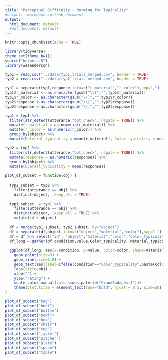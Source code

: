 ```yaml
---
title: "Perceptual Difficulty - Norming for Typicality"
#output: rmarkdown::github_document
output:
  html_document: default
  #pdf_document: default
---
```


```r
knitr::opts_chunk$set(echo = TRUE)
```

```r
library(tidyverse)
theme_set(theme_bw())
source("helpers.R")
library(wesanderson)

typ1 = read.csv("../data/typ1_trials_merged.csv", header = TRUE)
typ2 = read.csv("../data/typ2_trials_merged.csv", header = TRUE)

typ1 = separate(typ1,response,into=c("r_material","r_color"),sep=",")
typ1$r_material <- as.character(gsub("\\[","",typ1$r_material))
typ1$r_color <- as.character(gsub("\\]","",typ1$r_color))
typ2$response <-as.character(gsub("\\[","",typ2$response))
typ2$response <-as.character(gsub("\\]","",typ2$response))

```


```r
typ1 = typ1 %>%
  filter(str_detect(utterance,"bot_check", negate = TRUE)) %>%
  mutate(r_material = as.numeric(r_material)) %>%
  mutate(r_color = as.numeric(r_color)) %>%
  group_by(object) %>%
  mutate(Material_typicality = mean(r_material), Color_typicality = mean(r_color))

typ2 = typ2 %>%
  filter(str_detect(utterance,"bot_check", negate = TRUE)) %>%
  mutate(response = as.numeric(response)) %>%
  group_by(object) %>%
  mutate(Overall_typicality = mean(response))

plot_df_subset = function(obj) {
  
  typ2_subset = typ2 %>%
    filter(utterance == obj) %>%
    distinct(object, .keep_all = TRUE)
  
  typ1_subset  = typ1 %>%
    filter(utterance == obj) %>%
    distinct(object, .keep_all = TRUE) %>%
    mutate(id = object)
  
  df = merge(typ1_subset, typ2_subset, by="object")
  df = separate(df,object,into=c("object","material","color"),sep="_")
  df = df %>% select("id", "object","material","color","Color_typicality", "Material_typicality", "Overall_typicality")
  df_long = gather(df,condition,value,Color_typicality, Material_typicality, Overall_typicality)
  
  ggplot(df_long, aes(x=condition, y=value, color=color, shape=material, group=id)) +
    geom_point(size=3) +
    geom_line(size=0.8) +
    geom_text(aes(label=ifelse(condition=="Color_typicality",paste(color,material,object,sep = " "), "")), hjust=0.9, vjust=-1.6, size=2.8, fontface="bold") +
    labs(title=obj) +
    xlab("") +
    ylab("rating") +
    scale_color_manual(values=wes_palette("GrandBudapest1"))+
    theme(plot.title = element_text(face="bold", hjust = 0.5, size=20))
}  

```

```r
plot_df_subset("bag")
plot_df_subset("boot")
plot_df_subset("bottle")
plot_df_subset("bowl")
plot_df_subset("box")
plot_df_subset("chair")
plot_df_subset("cup")
plot_df_subset("jacket")
plot_df_subset("pitcher")
plot_df_subset("plate")
plot_df_subset("spoon")
plot_df_subset("table")
```









